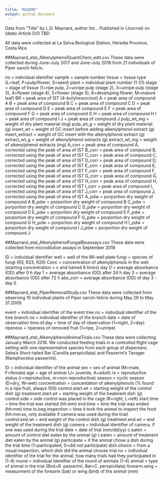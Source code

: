 ```yaml
---
title: "README"
output: github_document
---
```

Data from "Title" by L.D. Maynard, author list... 
Published in (Journal) on (date)
Article DOI TBD

All data were collected at La Selva Biological Station, Heredia Province, Costa Rica

##Maynard_etal_AlkenylphenolQuantChem_edit.csv
These data were collected during June–July 2017 and June–July 2018 from 21 individuals of 
Piper sancti-felicis. 

no = individual identifier
sample = sample number
tissue = tissue type (L=leaf, P=pulp/flower, S=seed)
plant = individual plant number (1-21)
stage = stage of tissue (1=ripe pulp, 2=unripe pulp (stage 2), 3=unripe pulp (stage 3), 4=flower (stage 4), 5=flower (stage 5), 6=developing flower, M=mature leaf)
BR = peak area of IST (4-butylresorcinol)
A = peak area of compound A
B = peak area of compound B
C = peak area of compound C
D = peak area of compound D
E = peak area of compound E
F = peak area of compound F 
G = peak area of compound G
H = peak area of compound H 
I = peak area of compound I 
J = peak area of compound J
pulp_wt_mg = weight of dry plant material (mg)
pulp_wt_g = weight of dry plant material (g)
insert_wt = weight of GC insert before adding alkenylphenol extract (g)
insert_extract = weight of GC insert with the alkenylphenol extract (g)
extract_wt_g = weight of alkenylphenol extracts (g)
extract_wt_mg = weight of alkenylphenol extracts (mg)
A_corr = peak area of compound A, corrected using the peak of area of IST
B_corr = peak area of compound B, corrected using the peak of area of IST
C_corr = peak area of compound C, corrected using the peak of area of IST
D_corr = peak area of compound D, corrected using the peak of area of IST
E_corr = peak area of compound E, corrected using the peak of area of IST
F_corr = peak area of compound F, corrected using the peak of area of IST
G_corr = peak area of compound G, corrected using the peak of area of IST
H_corr = peak area of compound H, corrected using the peak of area of IST
I_corr = peak area of compound I, corrected using the peak of area of IST
J_corr = peak area of compound J, corrected using the peak of area of IST
A_pdw = porportion dry weight of compound A
B_pdw = porportion dry weight of compound B
C_pdw = porportion dry weight of compound C
D_pdw = porportion dry weight of compound D
E_pdw = porportion dry weight of compound E
F_pdw = porportion dry weight of compound F
G_pdw = porportion dry weight of compound G
H_pdw = porportion dry weight of compound H
I_pdw = porportion dry weight of compound I
J_pdw = porportion dry weight of compound J

##Maynard_etal_AlkenylphenolFungalBioassays.csv
These data were collected from microdilution assays in September 2018

ID = individual identifier
well = well of the 96-well plate
fungi = species of fungi (R3, R23, R26)
Conc = concentration of alkenylphenols in the well (starting concentration = x and halved 8 times)
day 0 = average absorbance (OD) after 0 h
day 1 = average absorbance (OD) after 24 h
day 3 = average absorbance (OD) after 72 h
abs_corr = average absorbance (OD) of day 3 - day 0

##Maynard_etal_PiperRemovalStudy.csv
These data were collected from observing 10 individual plants of Piper sancti-felicis
during May 26 to May 31 2009.

event = individual identifier of the event
tree.no = individual identifier of the tree
branch.no = individual identifier of the branch
date = date of observation
time.of.day = time of day of observation (1=night, 2=day)
ripeness = ripeness of removed fruit (1=ripe, 2=unripe)


##Maynard_etal_AlkenylphenolAnimalTrials.csv
These data were collecting January-March 2018. We conducted feeding trials in a 
controlled flight cage setting with one representative species from each group of 
dispersers: Seba’s Short-tailed Bat (Carollia perspicillata) and 
Passerini’s Tanager (Ramphocelus passerinii).

ID = individual identifier of the animal
sex = sex of animal (M=male, F=female)
age = age of animal (J= juvenile, A=adult)
rs = reproductive status (r=reproductive, nr=non-reproductive)
season = cyclic season (D=dry, W=wet)
concentration = concentation of alkenylphenols (% found in a ripe fruit, always 100)
control.start.wt = starting weight of the control dish (g)
treatment.start.wt = starting weight of the treatment dish (g)
control.side = side control was placed in the cage (R=right, L=left)
start.time = time the trial was started (hh:mm)
end.time = time the trial was ended (hh:mm)
time.to.beg.inspection = time it took the animal to inspect the food (hh:mm:ss, only available if camera was used during the trial)
control.end.wt = end weight of the control dish (g)
treatment.end.wt = end weight of the treatment dish (g)
camera = individual identifier of camera, if one was used during the trial
date = date of trial (mm/dd/yy)
c.eaten = amount of control diet eaten by the animal (g)
t.eaten = amount of treatment diet eaten by the animal (g)
participate = if the animal chose a dish during the trial time (1=participated, 0=did not participate)
dish.choice = from a visual inspection, which dish did the animal choose
trial.no = individual identifier of the trial for the animal; how many trials had they participated in (1-4)
round = individual identifier of the round of animals (1-4)
animal = type of animal in the trial (Bird=R. passerinii, Bat=C. perspicillata)
forearm.wing = measurment of the forearm (bat) or wing (bird) of the animal (mm)

